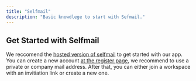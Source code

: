 ```yaml
---
title: "Selfmail"
description: "Basic knowdlege to start with Sefmail."
---
```


## Get Started with Selfmail

We reccomend the [hosted version of selfmail](https://dashboard.selfmail.app) to get started with our app. You can create a new account [at the register page](https://dashboard.selfmail.app/auth/register), we recommend to use a private or company mail address. After that, you can either join a workspace with an invitiation link or create a new one.
